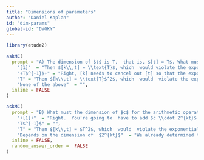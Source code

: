 ```yaml
---
title: "Dimensions of parameters"
author: "Daniel Kaplan"
id: "dim-params"
global-id: "DVGKY"
---
```


```r
library(etude2)
```

```r
askMC(
  prompt = "A) The dimension of $t$ is T,  that is, $[t] = T$. What must the dimension of $k$ for the arithmetic operation  to make sense?",
    "[1]"  = "Then $[k\\,t] = \\text{T}$, which  would violate the exponential rule.",
    "+T$^{-1}$+" = "Right, [k] needs to cancel out [t] so that the exponention is valid.",
    "T" = "Then $[k\\,t] = \\text{T}$^2$, which  would  violate the exponential rule.",
    "None of the above"  = "",
  inline = FALSE
)
```

```r
askMC(
  prompt = "B) What must the dimension of $c$ for the arithmetic operation $1 + c \\cdot 2^{k\\,t}$  to make sense?",
    "+[1]+"  = "Right.  You're going to  have to add $c \\cdot 2^{kt}$ to 1. Since $[k\\,t] = [1]$, $c$ also needs to be dimensionless.",
    "T$^{-1}$" = "",
    "T" = "Then $[k\\,t] = $T^2$, which  would  violate the exponential rule.",
    "Depends on the dimension of  $2^{kt}$"  = "We already determined that $[kt]  = [1]$, so $[2^{kt}] = [1]$.",
  inline = FALSE,
  random_answer_order =  FALSE
)
```
